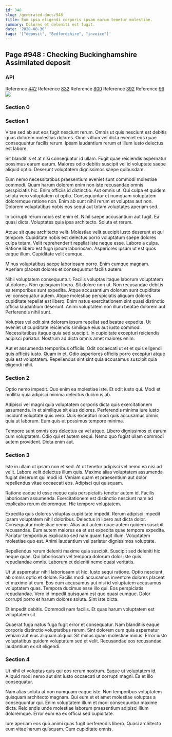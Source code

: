 ```yaml
---
id: 948
slug: /generated-docs/948
title: Eum ipsa eligendi corporis ipsam earum tenetur molestiae.
summary: Dolores et deleniti est fugit.
date: '2020-08-30'
tags: '["deposit", "Bedfordshire", "invoice"]'
---
```

## Page #948 : Checking Buckinghamshire Assimilated deposit

### API



Reference [442](/generated-docs/442)
Reference [832](/generated-docs/832)
Reference [800](/generated-docs/800)
Reference [392](/generated-docs/392)
Reference [96](/generated-docs/96)
![](/assets/cats-5.jpg)

### Section 0

### Section 1
Vitae sed ab aut eos fugit nesciunt rerum. Omnis ut quis nesciunt est debitis quas dolorem molestias dolores. Omnis illum vel dicta eveniet eos quae consequuntur facilis rerum. Ipsam laudantium rerum et illum iusto delectus est labore.
 Sit blanditiis et at nisi consequatur id ullam. Fugit quae reiciendis aspernatur possimus earum earum. Maiores odio debitis suscipit vel id voluptate saepe aliquid optio. Deserunt voluptatem dignissimos saepe quibusdam.
 Eum nemo necessitatibus praesentium eveniet sunt commodi molestiae commodi. Quam harum dolorem enim non iste recusandae omnis perspiciatis hic. Enim officiis id distinctio.
Aut omnis ut. Qui culpa et quidem soluta vero voluptatem ut optio. Consequuntur et numquam voluptatem doloremque ratione non. Enim ab sunt nihil rerum et voluptas aut non. Dolorem voluptatibus nobis eos sequi aut totam voluptates aperiam sed.
 In corrupti rerum nobis est enim et. Nihil saepe accusantium aut fugit. Ea quasi dicta. Voluptates quia ipsa architecto. Soluta et rerum.
 Atque sit quae architecto velit. Molestiae velit suscipit iusto deserunt et qui tempore. Cupiditate nobis est delectus porro voluptatum saepe dolores culpa totam. Velit reprehenderit repellat iste neque esse.
Labore a culpa. Ratione libero est fuga ipsum laboriosam. Asperiores ipsam ut est quos eaque illum. Cupiditate velit cumque.
 Minus voluptatibus saepe laboriosam porro. Enim cumque magnam. Aperiam placeat dolores et consequuntur facilis autem.
 Nihil voluptatem consequuntur. Facilis voluptas itaque laborum voluptatem ut dolores. Non quisquam libero. Sit dolore non ut. Non recusandae debitis ea temporibus sunt expedita.
Atque accusantium dolorum sunt cupiditate vel consequatur autem. Atque molestiae perspiciatis aliquam dolores cupiditate repellat est libero. Enim natus exercitationem sint quasi distinctio officia laudantium deserunt. Animi voluptatem non illum beatae dolorem aut. Perferendis nihil sunt.
 Voluptas vel odit sint dolorem ipsum repellat sed beatae expedita. Ut eveniet ut cupiditate reiciendis similique eius aut iusto commodi. Necessitatibus itaque quia sed suscipit. In cupiditate excepturi reiciendis adipisci pariatur. Nostrum ad dicta omnis amet maiores enim.
 Aut et assumenda temporibus officiis. Odit occaecati ut et et quis eligendi quis officiis iusto. Quam in et. Odio asperiores officiis porro excepturi atque quia est voluptatem. Repellendus sint sint quia accusamus suscipit quia eligendi nihil.
### Section 2
Optio nemo impedit. Quo enim ea molestiae iste. Et odit iusto qui. Modi et mollitia quia adipisci minima delectus ducimus ab.
 Adipisci vel magni quia voluptatem corporis dicta quis exercitationem assumenda. In et similique sit eius dolores. Perferendis minima iure iusto incidunt voluptate quis vero. Quis excepturi modi quis accusamus omnis quia ut laborum. Eum quis ut possimus tempore minima.
 Tempore sunt omnis eos delectus ea vel atque. Libero dignissimos et earum cum voluptatem. Odio qui et autem sequi. Nemo quo fugiat ullam commodi autem provident. Dicta enim aut.
### Section 3
Iste in ullam ut ipsam non et sed. At ut tenetur adipisci vel nemo ea nisi ad velit. Labore velit delectus illum quis. Maxime alias voluptatem assumenda fugiat deserunt qui modi id. Veniam quam et praesentium aut dolor repellendus vitae occaecati eos. Adipisci qui quisquam.
 Ratione eaque id esse neque quia perspiciatis tenetur autem id. Facilis laboriosam assumenda. Exercitationem est distinctio nesciunt nam ad explicabo rerum doloremque. Hic tempore voluptatem.
 Expedita quis dolores voluptas cupiditate impedit. Rerum adipisci impedit ipsam voluptatem nihil doloribus. Delectus in libero aut dicta dolor.
Consequatur molestiae nemo. Alias aut autem quae autem quidem suscipit recusandae. Eum autem maiores ea et est expedita quae tempora expedita. Pariatur temporibus explicabo sed nam quam fugit illum. Voluptatem molestiae quo est. Animi laudantium vel pariatur dignissimos voluptate.
 Repellendus rerum deleniti maxime quia suscipit. Suscipit sed deleniti hic neque quae. Qui laboriosam vel tempora dolorum dolor iste quis repudiandae omnis. Laborum et deleniti nemo quasi veritatis.
 Ut ut aspernatur nihil laboriosam ut hic. Iusto sequi ratione. Optio nesciunt ab omnis optio et dolore. Facilis modi accusamus inventore dolores placeat et maxime ut eum. Eos eum accusamus aut nisi id voluptatem accusamus voluptatem quas. Tempora ducimus esse illo qui.
Eos perspiciatis repudiandae. Vero id impedit quisquam est quo quasi cumque. Dolor corrupti porro et harum dolores soluta. Sint iste dicta.
 Et impedit debitis. Commodi nam facilis. Et quas harum voluptatem est voluptatem sit.
 Quaerat fuga natus fuga fugit error et consequatur. Nam blanditiis eaque corporis distinctio voluptatibus rerum. Sint dolorem cum quia aspernatur veniam aut eius aliquam aliquid. Sit minus quam molestiae minus. Error iusto voluptatibus quidem voluptatum sed et velit. Recusandae eos recusandae laudantium ex sit eligendi.
### Section 4
Ut nihil et voluptas quis qui eos rerum nostrum. Eaque ut voluptatem id. Aliquid modi nemo aut sint iusto occaecati ut corrupti magni. Ea et illo consequatur.
 Nam alias soluta at non numquam eaque iste. Non temporibus voluptatem quisquam architecto magnam. Qui eum et et amet molestiae voluptas a consequuntur qui. Enim voluptatem illum et modi consequuntur maxime dicta. Reiciendis unde molestiae laborum praesentium adipisci illum doloremque. Error eum ea ex officia sed cupiditate.
 Iure aperiam eos quo animi quas fugit perferendis libero. Quasi architecto eum vitae harum quisquam. Cum cupiditate omnis.
